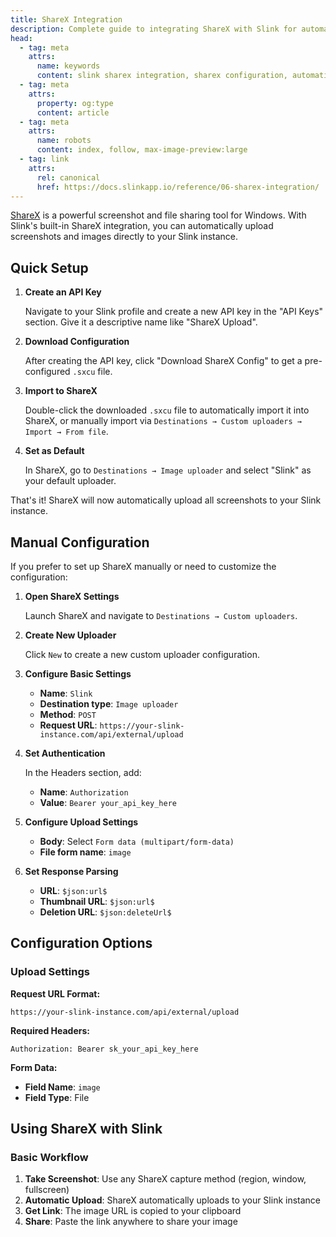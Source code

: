 ```yaml
---
title: ShareX Integration
description: Complete guide to integrating ShareX with Slink for automatic screenshot uploads. Download configuration files and set up seamless image sharing.
head:
  - tag: meta
    attrs:
      name: keywords
      content: slink sharex integration, sharex configuration, automatic screenshot upload, slink sharex config, image automation, screenshot sharing, external uploader
  - tag: meta
    attrs:
      property: og:type
      content: article
  - tag: meta
    attrs:
      name: robots
      content: index, follow, max-image-preview:large
  - tag: link
    attrs:
      rel: canonical
      href: https://docs.slinkapp.io/reference/06-sharex-integration/
---
```



[ShareX](https://getsharex.com/) is a powerful screenshot and file sharing tool for Windows. With Slink's built-in ShareX integration, you can automatically upload screenshots and images directly to your Slink instance.

## Quick Setup

<Steps>

1. **Create an API Key**
   
   Navigate to your Slink profile and create a new API key in the "API Keys" section. Give it a descriptive name like "ShareX Upload".

2. **Download Configuration**
   
   After creating the API key, click "Download ShareX Config" to get a pre-configured `.sxcu` file.

3. **Import to ShareX**
   
   Double-click the downloaded `.sxcu` file to automatically import it into ShareX, or manually import via `Destinations → Custom uploaders → Import → From file`.

4. **Set as Default**
   
   In ShareX, go to `Destinations → Image uploader` and select "Slink" as your default uploader.

</Steps>

That's it! ShareX will now automatically upload all screenshots to your Slink instance.

## Manual Configuration

If you prefer to set up ShareX manually or need to customize the configuration:

<Steps>

1. **Open ShareX Settings**
   
   Launch ShareX and navigate to `Destinations → Custom uploaders`.

2. **Create New Uploader**
   
   Click `New` to create a new custom uploader configuration.

3. **Configure Basic Settings**
   
   - **Name**: `Slink`
   - **Destination type**: `Image uploader`
   - **Method**: `POST`
   - **Request URL**: `https://your-slink-instance.com/api/external/upload`

4. **Set Authentication**
   
   In the Headers section, add:
   - **Name**: `Authorization`
   - **Value**: `Bearer your_api_key_here`

5. **Configure Upload Settings**
   
   - **Body**: Select `Form data (multipart/form-data)`
   - **File form name**: `image`

6. **Set Response Parsing**
   
   - **URL**: `$json:url$`
   - **Thumbnail URL**: `$json:url$`
   - **Deletion URL**: `$json:deleteUrl$`

</Steps>

## Configuration Options

### Upload Settings

**Request URL Format:**
```
https://your-slink-instance.com/api/external/upload
```

**Required Headers:**
```
Authorization: Bearer sk_your_api_key_here
```

**Form Data:**
- **Field Name**: `image`
- **Field Type**: File

## Using ShareX with Slink

### Basic Workflow

1. **Take Screenshot**: Use any ShareX capture method (region, window, fullscreen)
2. **Automatic Upload**: ShareX automatically uploads to your Slink instance
3. **Get Link**: The image URL is copied to your clipboard
4. **Share**: Paste the link anywhere to share your image
